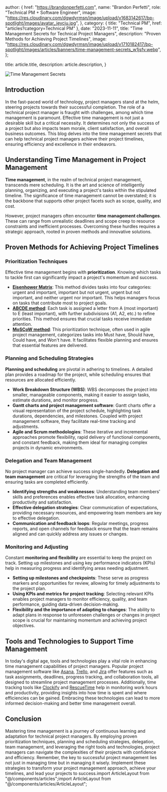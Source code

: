 
  author: {
    href: "https://brandonperfetti.com",
    name: "Brandon Perfetti",
    role: "Technical PM + Software Engineer",
    image:
      "https://res.cloudinary.com/dgwdyrmsn/image/upload/v1683142617/bp-spotlight/images/avatar_jeycju.jpg",
  },
  category: { title: "Technical PM", href: "articles?category=Technical PM" },
  date: "2023-11-11",
  title:
    "Time Management Secrets for Technical Project Managers",
  description: "Proven Methods for Achieving Project Timelines",
  image:
    "https://res.cloudinary.com/dgwdyrmsn/image/upload/v1710182417/bp-spotlight/images/articles/banners/time-management-secrets_w1jsfv.webp",
};

  title: article.title,
  description: article.description,
}


<img className="mx-auto" src={article.image} alt="Time Management Secrets" />

## Introduction

In the fast-paced world of technology, project managers stand at the helm, steering projects towards their successful completion. The role of a technical project manager is fraught with challenges, among which time management is paramount. Effective time management is not just a desirable skill but a critical necessity. It determines not only the success of a project but also impacts team morale, client satisfaction, and overall business outcomes. This blog delves into the time management secrets that can help technical project managers achieve their project timelines, ensuring efficiency and excellence in their endeavors.

## Understanding Time Management in Project Management

**Time management**, in the realm of technical project management, transcends mere scheduling. It is the art and science of intelligently planning, organizing, and executing a project's tasks within the stipulated timeline. The significance of time management cannot be overstated; it is the backbone that supports other project facets such as scope, quality, and cost.

However, project managers often encounter **time management challenges**. These can range from unrealistic deadlines and scope creep to resource constraints and inefficient processes. Overcoming these hurdles requires a strategic approach, rooted in proven methods and innovative solutions.

## Proven Methods for Achieving Project Timelines

### Prioritization Techniques

Effective time management begins with **prioritization**. Knowing which tasks to tackle first can significantly impact a project's momentum and success.

- **[Eisenhower Matrix](https://en.wikipedia.org/wiki/Time_management#The_Eisenhower_Method)**: This method divides tasks into four categories: urgent and important, important but not urgent, urgent but not important, and neither urgent nor important. This helps managers focus on tasks that contribute most to project goals.
- **[ABCDE method](https://en.wikipedia.org/wiki/Time_management#ABC_analysis)**: Each task is assigned a letter from A (most important) to E (least important), with further subdivisions (A1, A2, etc.) to refine priorities. This method ensures that crucial tasks receive immediate attention.
- **[MoSCoW method](https://en.wikipedia.org/wiki/MoSCoW_method)**: This prioritization technique, often used in agile project management, categorizes tasks into Must have, Should have, Could have, and Won't have. It facilitates flexible planning and ensures that essential features are delivered.

### Planning and Scheduling Strategies

**Planning and scheduling** are pivotal in adhering to timelines. A detailed plan provides a roadmap for the project, while scheduling ensures that resources are allocated efficiently.

- **Work Breakdown Structure (WBS)**: WBS decomposes the project into smaller, manageable components, making it easier to assign tasks, estimate durations, and monitor progress.
- **Gantt charts and project management software**: Gantt charts offer a visual representation of the project schedule, highlighting task durations, dependencies, and milestones. Coupled with project management software, they facilitate real-time tracking and adjustments.
- **Agile and Scrum methodologies**: These iterative and incremental approaches promote flexibility, rapid delivery of functional components, and constant feedback, making them ideal for managing complex projects in dynamic environments.

### Delegation and Team Management

No project manager can achieve success single-handedly. **Delegation and team management** are critical for leveraging the strengths of the team and ensuring tasks are completed efficiently.

- **Identifying strengths and weaknesses**: Understanding team members' skills and preferences enables effective task allocation, enhancing productivity and satisfaction.
- **Effective delegation strategies**: Clear communication of expectations, providing necessary resources, and empowering team members are key to effective delegation.
- **Communication and feedback loops**: Regular meetings, progress reports, and open channels for feedback ensure that the team remains aligned and can quickly address any issues or changes.

### Monitoring and Adjusting

Constant **monitoring and flexibility** are essential to keep the project on track. Setting up milestones and using key performance indicators (KPIs) help in measuring progress and identifying areas needing adjustment.

- **Setting up milestones and checkpoints**: These serve as progress markers and opportunities for review, allowing for timely adjustments to the project plan.
- **Using KPIs and metrics for project tracking**: Selecting relevant KPIs enables project managers to monitor efficiency, quality, and team performance, guiding data-driven decision-making.
- **Flexibility and the importance of adapting to changes**: The ability to adapt plans in response to unforeseen challenges or changes in project scope is crucial for maintaining momentum and achieving project objectives.

## Tools and Technologies to Support Time Management

In today's digital age, tools and technologies play a vital role in enhancing time management capabilities of project managers. Popular project management software like [Asana](https://asana.com/), [Trello](https://trello.com/), and [Jira](https://www.atlassian.com/software/jira) offer features such as task assignments, deadlines, progress tracking, and collaboration tools, all designed to streamline project management processes. Additionally, time tracking tools like [Clockify](https://clockify.me/) and [RescueTime](https://www.rescuetime.com/) help in monitoring work hours and productivity, providing insights into how time is spent and where efficiencies can be gained. Embracing these technologies can lead to more informed decision-making and better time management overall.

## Conclusion

Mastering time management is a journey of continuous learning and adaptation for technical project managers. By employing proven prioritization techniques, planning and scheduling strategies, delegation, team management, and leveraging the right tools and technologies, project managers can navigate the complexities of their projects with confidence and efficiency. Remember, the key to successful project management lies not just in managing time but in managing it wisely. Implement these strategies to transform your project management approach, achieve your timelines, and lead your projects to success.import ArticleLayout from "@/components/articles";import ArticleLayout from "@/components/articles/ArticleLayout";

